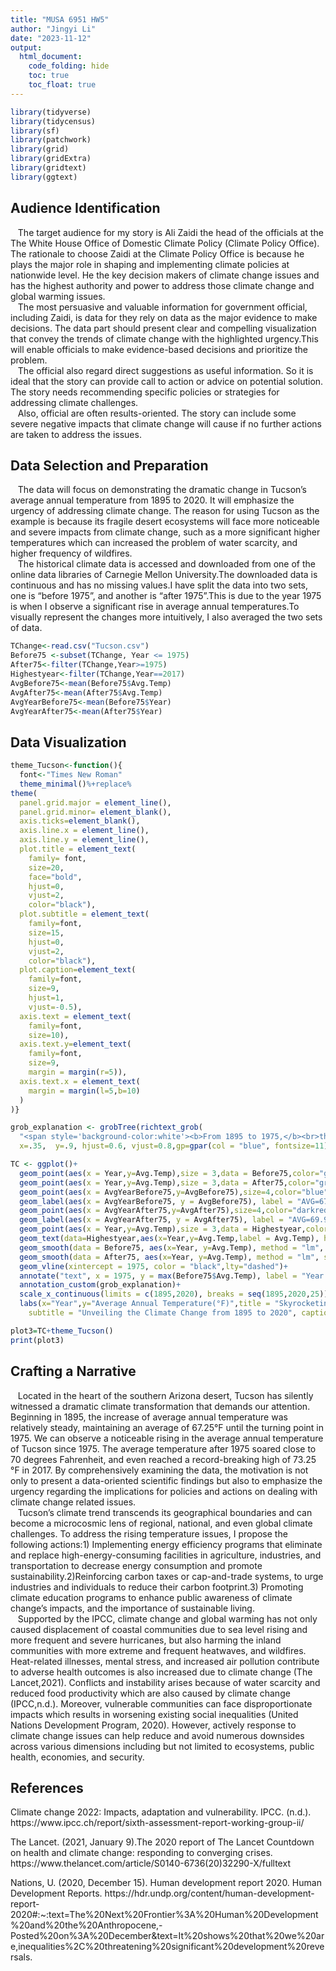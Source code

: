 ---
title: "MUSA 6951 HW5"
author: "Jingyi Li"
date: "2023-11-12"
output:
  html_document:
    code_folding: hide
    toc: true
    toc_float: true
---

```{r message = FALSE,warning = FALSE}
library(tidyverse)
library(tidycensus)
library(sf)
library(patchwork)
library(grid)
library(gridExtra)
library(gridtext)
library(ggtext)
```

## Audience Identification  
|    The target audience for my story is Ali Zaidi the head of the officials at the The White House Office of Domestic Climate Policy (Climate Policy Office). The rationale to choose Zaidi at the Climate Policy Office is because he plays the major role in shaping and implementing climate policies at nationwide level. He the key decision makers of climate change issues and has the highest authority and power to address those climate change and global warming issues.
|    The most persuasive and valuable information for government official, including Zaidi, is data for they rely on data as the major evidence to make decisions. The data part should present clear and compelling visualization that convey the trends of climate change with the highlighted urgency.This will enable officials to make evidence-based decisions and prioritize the problem.
|    The official also regard direct suggestions as useful information. So it is ideal that the story can provide call to action or advice on potential solution. The story needs recommending specific policies or strategies for addressing climate challenges.
|    Also, official are often results-oriented. The story can include some severe negative impacts that climate change will cause if no further actions are taken to address the issues.  

## Data Selection and Preparation  
|    The data will focus on demonstrating the dramatic change in Tucson's average annual temperature from 1895 to 2020. It will emphasize the urgency of addressing climate change. The reason for using Tucson as the example is because its fragile desert ecosystems will face more noticeable and severe impacts from climate change, such as a more significant higher temperatures which can increased the problem of water scarcity, and higher frequency of wildfires.
|    The historical climate data is accessed and downloaded from one of the online data libraries of Carnegie Mellon University.The downloaded data is continuous and has no missing values.I have split the data into two sets, one is "before 1975", and another is "after 1975".This is due to the year 1975 is when I observe a significant rise in average annual temperatures.To visually represent the changes more intuitively, I also averaged the two sets of data. 

```{r pressure, echo=FALSE}
TChange<-read.csv("Tucson.csv")
Before75 <-subset(TChange, Year <= 1975)
After75<-filter(TChange,Year>=1975)
Highestyear<-filter(TChange,Year==2017)
AvgBefore75<-mean(Before75$Avg.Temp)
AvgAfter75<-mean(After75$Avg.Temp)
AvgYearBefore75<-mean(Before75$Year)
AvgYearAfter75<-mean(After75$Year)
```

## Data Visualization

```{r fig.height=8, fig.width=12, message=FALSE, warning=FALSE}
theme_Tucson<-function(){
  font<-"Times New Roman"
  theme_minimal()%+replace%
theme(
  panel.grid.major = element_line(),
  panel.grid.minor= element_blank(),
  axis.ticks=element_blank(),
  axis.line.x = element_line(),
  axis.line.y = element_line(),
  plot.title = element_text(
    family= font,
    size=20,
    face="bold",
    hjust=0,
    vjust=2,
    color="black"),
  plot.subtitle = element_text(
    family=font,
    size=15,
    hjust=0,
    vjust=2,
    color="black"),
  plot.caption=element_text(
    family=font,
    size=9,
    hjust=1,
    vjust=-0.5),
  axis.text = element_text(
    family=font,
    size=10),
  axis.text.y=element_text(
    family=font,
    size=9,
    margin = margin(r=5)),
  axis.text.x = element_text(
    margin = margin(l=5,b=10)
  )
)}

grob_explanation <- grobTree(richtext_grob(
  "<span style='background-color:white'><b>From 1895 to 1975,</b><br>the variation in average annual temperature was relatively even, <br>averaging 67.25 °F.</span>", 
  x=.35,  y=.9, hjust=0.6, vjust=0.8,gp=gpar(col = "blue", fontsize=11), box_gp = gpar(col = "transparent", fill = "transparent"),padding = margin(.4,0,0,0,"in")))

TC <- ggplot()+
  geom_point(aes(x = Year,y=Avg.Temp),size = 3,data = Before75,color="grey")+
  geom_point(aes(x = Year,y=Avg.Temp),size = 3,data = After75,color="grey")+
  geom_point(aes(x = AvgYearBefore75,y=AvgBefore75),size=4,color="blue") + 
  geom_label(aes(x = AvgYearBefore75, y = AvgBefore75), label = "AVG=67.25", hjust = 0.9,vjust=-1, label.size = 0, fill="transparent")+
  geom_point(aes(x = AvgYearAfter75,y=AvgAfter75),size=4,color="darkred") + 
  geom_label(aes(x = AvgYearAfter75, y = AvgAfter75), label = "AVG=69.94",hjust=-0.05,vjust=1.25, label.size = 0,fill="transparent")+
  geom_point(aes(x = Year,y=Avg.Temp),size = 3,data = Highestyear,color="black")+
  geom_text(data=Highestyear,aes(x=Year,y=Avg.Temp,label = Avg.Temp), hjust=1.5, color = "black",size=3.5)+
  geom_smooth(data = Before75, aes(x=Year, y=Avg.Temp), method = "lm", se = FALSE,color="#18B4E5")+
  geom_smooth(data = After75, aes(x=Year, y=Avg.Temp), method = "lm", se = FALSE,color="#FF4233")+
  geom_vline(xintercept = 1975, color = "black",lty="dashed")+
  annotate("text", x = 1975, y = max(Before75$Avg.Temp), label = "Year 1975", vjust = -8, hjust = 0.5, color = "black") +
  annotation_custom(grob_explanation)+
  scale_x_continuous(limits = c(1895,2020), breaks = seq(1895,2020,25))+
  labs(x="Year",y="Average Annual Temperature(°F)",title = "Skyrocketing Average Annual Temperature in Tucson",
    subtitle = "Unveiling the Climate Change from 1895 to 2020", caption = "Data source: Carnegie Mellon University\n https://kilthub.cmu.edu") 

plot3=TC+theme_Tucson()  
print(plot3)
```

## Crafting a Narrative 
|    Located in the heart of the southern Arizona desert, Tucson has silently witnessed a dramatic climate transformation that demands our attention. Beginning in 1895, the increase of average annual temperature was relatively steady, maintaining an average of 67.25°F until the turning point in 1975. We can observe a noticeable rising in the average annual temperature of Tucson since 1975. The average temperature after 1975 soared close to 70 degrees Fahrenheit, and even reached a record-breaking high of 73.25 °F in 2017. By comprehensively examining the data, the motivation is not only to present a data-oriented scientific findings but also to emphasize the urgency regarding the implications for policies and actions on dealing with climate change related issues.
|    Tucson's climate trend transcends its geographical boundaries and can become a microcosmic lens of regional, national, and even global climate challenges. To address the rising temperature issues, I propose the following actions:1) Implementing energy efficiency programs that eliminate and replace high-energy-consuming facilities in agriculture, industries, and transportation to decrease energy consumption and promote sustainability.2)Reinforcing carbon taxes or cap-and-trade systems, to urge industries and individuals to reduce their carbon footprint.3) Promoting climate education programs to enhance public awareness of climate change's impacts, and the importance of sustainable living.
|    Supported by the IPCC, climate change and global warming has not only caused displacement of coastal communities due to sea level rising and more frequent and severe hurricanes, but also harming the inland communities with more extreme and frequent heatwaves, and wildfires. Heat-related illnesses, mental stress, and increased air pollution contribute to adverse health outcomes is also increased due to climate change (The Lancet,2021). Conflicts and instability arises because of water scarcity and reduced food productivity which are also caused by climate change (IPCC,n.d.). Moreover, vulnerable communities can face disproportionate impacts which results in worsening existing social inequalities (United Nations Development Program, 2020). However, actively response to climate change issues can help reduce and avoid numerous downsides across various dimensions including but not limited to ecosystems, public health, economies, and security.

## References
Climate change 2022: Impacts, adaptation and vulnerability. IPCC. (n.d.).  https://www.ipcc.ch/report/sixth-assessment-report-working-group-ii/ 

The Lancet. (2021, January 9).The 2020 report of The Lancet Countdown on health and climate change: responding to converging crises. https://www.thelancet.com/article/S0140-6736(20)32290-X/fulltext 

Nations, U. (2020, December 15). Human development report 2020. Human Development Reports. https://hdr.undp.org/content/human-development-report-2020#:~:text=The%20Next%20Frontier%3A%20Human%20Development%20and%20the%20Anthropocene,-Posted%20on%3A%20December&amp;text=It%20shows%20that%20we%20are,inequalities%2C%20threatening%20significant%20development%20reversals. 